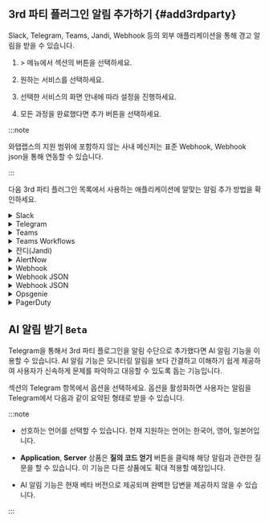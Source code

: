 ## 3rd 파티 플러그인 알림 추가하기 {#add3rdparty}

Slack, Telegram, Teams, Jandi, Webhook 등의 외부 애플리케이션을 통해 경고 알림을 받을 수 있습니다.

1. <Cmdname sid="event_statistic" className="uitext" /> &gt; <Cmdname sid="eventNoti" className="uitext" /> 메뉴에서 <Cmdname sid="3rd_party_plugin" className="uitext" /> 섹션의 <Cmdname sid="adding" className="uitext" /> 버튼을 선택하세요.

1. 원하는 서비스를 선택하세요.

    <ImgLang img='set-event-3rd-party-plugin.png' desc='3rd 파티 플러그인 추가' />

1. 선택한 서비스의 화면 안내에 따라 설정을 진행하세요.

1. 모든 과정을 완료했다면 추가 버튼을 선택하세요.

:::note

와탭랩스의 지원 범위에 포함하지 않는 사내 메신저는 표준 Webhook, Webhook json을 통해 연동할 수 있습니다.

:::

다음 3rd 파티 플러그인 목록에서 사용하는 애플리케이션에 알맞는 알림 추가 방법을 확인하세요.

<details>

<summary>Slack</summary>

화면 아래에 <Cmdname sid="add_to_slack" className="uitext" /> 버튼을 클릭하면 Slack의 팀 및 채널에 **WhaTapNotiBot**을 등록할 수 있습니다.

<ImgLang img='3rdparty/set-event-3rd-party-plugin-add-slack.png' desc='Slack' />

</details>

<details>

<summary>Telegram</summary>

1. **Telegram**에서 **@WhaTapApmNotiBot**을 검색하세요.

    <ImgLang img='3rdparty/set-event-3rd-party-plugin-add-telegram.png' desc='Telegram' />

1. 알림을 받을 프로젝트의 액세스 키를 채팅창에 입력하세요.

    <ImgLang img='3rdparty/set-event-3rd-party-plugin-add-telegram-license.png' desc='Telegram' />

:::note

다음은 사용할 수 있는 명령어 목록입니다.

* `/help`: 명령어 목록 보기

* `/license`: 알림 받을 프로젝트의 액세스 키 입력

* `/remove`: 알림을 받지 않을 프로젝트 코드 입력

* `/list`: 현재 알림을 받고 있는 프로젝트 코드 보기

:::

</details>

<details>

<summary>Teams</summary>

1. 알림을 받을 채널의 **커넥터** 설정으로 이동하세요.

    <ImgLang img="3rdparty/management_event_new_teams_step_01.png" className="width-200" desc="Teams" />

1. **Webhook**을 추가하고 **구성** 버튼을 클릭하고 다음 단계로 넘어가세요.

    <ImgLang img="3rdparty/management_event_new_teams_step_02.png" className="width-600" desc="Teams" />

1. Webhook 이름을 입력하고 **만들기** 버튼을 클릭하세요.

    <ImgLang img="3rdparty/management_event_new_teams_step_03.png" className="width-600" desc="Teams" />

1. 생성한 Webhhok URL을 복사하세요.

    <ImgLang img="3rdparty/management_event_new_teams_step_04.png" className="width-600" desc="Teams" />

1. 와탭 모니터링 서비스의 <Cmdname sid="TTL06656" className="uitext" /> 화면으로 돌아와 <UI>Channel Name</UI>과 <UI>Webhook URL</UI> 항목을 입력하세요.

    <ImgLang img="3rdparty/set-event-3rd-party-plugin-add-teams.png" className="width-600" desc="등록" />

1. <Cmdname sid="BTN06673" className="uitext" /> 버튼을 선택하세요.

</details>

<details>

<summary>Teams Workflows</summary>

워크플로를 사용하려면 **Microsoft Teams**에 액세스할 수 있는 계정과 비즈니스 플랜 구독이 필요합니다.

1. **팀** 메뉴에서 더보기(...) 버튼을 선택한 후 **채널 추가**를 클릭하세요.

    <ImgLang img="3rdparty/teams_workflows_step_01.png" desc="Teams Workflows" />

1. 채널 이름과 설명을 입력하고 채널 유형을 **표준**으로 선택하세요.

    <ImgLang img="3rdparty/teams_workflows_step_02.png" desc="Teams Workflows" />

    :::note

    채널 유형을 **공유**로 선택하면 워크플로를 사용할 수 없으며, **비공개**를 선택하면 워크플로를 추가할 수 있지만 알림을 수신할 수 없습니다.

    :::

1. 생성한 채널에서 더보기(...) 버튼을 선택한 후 **워크플로**를 클릭하세요.

    <ImgLang img="3rdparty/teams_workflows_step_03.png" desc="Teams Workflows" />

1. **워크플로** 대화상자의 **워크플로**의 목록에서 **웹후크 요청이 수신되면 채널에 게시**를 선택 후, **추가 워크플로**를 클릭하세요.

    <ImgLang img="3rdparty/teams_workflows_step_04.png" desc="Teams Workflows" />

1. 이름과 연결 상태를 확인하 후, **다음** 버튼을 클릭하세요.

    <ImgLang img="3rdparty/teams_workflows_step_05.png" desc="Teams Workflows" />

1. 세부 정보를 확인한 후 **워크플로 추가** 버튼을 클릭하세요.

    <ImgLang img="3rdparty/teams_workflows_step_06.png" desc="Teams Workflows" />

1. 워크플로 추가를 완료했습니다. **생성된 주소**를 복사하세요.

    <ImgLang img="3rdparty/teams_workflows_step_07.png" desc="Teams Workflows" />

1. 와탭 모니터링 서비스의 <Cmdname sid="TTL06656" className="uitext" /> 화면으로 돌아와 <UI>Channel Name</UI>과 <UI>Webhook URL</UI> 항목을 입력하세요.

    <ImgLang img="3rdparty/set-event-3rd-party-plugin-add-teams.png" className="width-600" desc="등록" />

1. <Cmdname sid="BTN06673" className="uitext" /> 버튼을 선택하세요.

</details>

<details>

<summary>잔디(Jandi)</summary>

1. 알림을 받을 토픽 또는 채팅에서 **잔디 커넥트** 설정으로 이동하세요.

1. **커넥트 목록**에서 <b>Webhook 수신 (Incoming Webhook)</b> 항목에서 **연동하기** 버튼을 선택하세요.

    <ImgLang img="3rdparty/management_event_jandi_step_01.png" desc="Jandi" />

1. **연동하기** 탭에서 **연동 추가하기** 버튼을 선택하세요.

1. **Webhook URL 등록** 항목에 Webhook URL을 복사하세요.

    <ImgLang img="3rdparty/management_event_jandi_step_02.png" desc="Jandi" />

1. 와탭 모니터링 서비스의 <Cmdname sid="TTL06656" className="uitext" /> 화면으로 돌아와 <UI>Channel Name</UI>과 <UI>Webhook URL</UI> 항목을 입력하세요.

    <ImgLang img="3rdparty/set-event-3rd-party-plugin-add-teams.png" className="width-600" desc="등록" />

1. <Cmdname sid="BTN06673" className="uitext" /> 버튼을 선택하세요.

</details>

<details>

<summary>AlertNow</summary>

1. **AlerNow** 서비스를 접속한 다음 **Integration** 메뉴로 이동하세요.

    <ImgLang img="3rdparty/management_event_alertnow_step_01.png" desc="AlertNow" className="width-200" />

1. **Integration** 메뉴에서 **인티그레이션 생성** 버튼을 선택하세요.

    <ImgLang img="3rdparty/management_event_alertnow_step_02.png" desc="AlertNow" className="width-600" />

1. Integration 유형 중 **WhaTap**을 선택하세요.

    ![AlerNow](/img/3rdparty/management_event_alertnow_step_03.png)

1. **Integration 생성** 화면에서 이름 및 이름 지정 규칙을 설정하세요.

    <ImgLang img="3rdparty/management_event_alertnow_step_04.png" desc="AlertNow" className="width-600" />

1. **확인** 버튼을 선택하면 Integration이 생성됩니다.

1. 생성된 Integration 목록을 확인하고 생성된 Integration 항목을 선택하세요.

    <ImgLang img="3rdparty/management_event_alertnow_step_05.png" desc="AlertNow" className="width-600" />

1. 상세 화면에서 **URL** 항목 오른쪽에 복사하기 버튼을 선택해 URL을 복사하세요.

    <ImgLang img="3rdparty/management_event_alertnow_step_06.png" desc="AlertNow" className="width-600" />

1. 와탭 모니터링 서비스의 <Cmdname sid="TTL06656" className="uitext" /> 화면으로 돌아와 <UI>Channel Name</UI>과 <UI>Webhook URL</UI> 항목을 입력하세요.

    <ImgLang img="3rdparty/set-event-3rd-party-plugin-add-teams.png" className="width-600" desc="등록" />

1. <Cmdname sid="BTN06673" className="uitext" /> 버튼을 선택하세요.

</details>

<details>

<summary>Webhook</summary>

1. 알림을 받을 Webhook을 등록하세요. 등록한 URL에 POST Method로 알림의 `title`, `text`가 전송됩니다.

    ![Webhook](/img/3rdparty/set-event-3rd-party-plugin-add-webhook.png)

1. <UI>Webhook Name</UI>과 <UI>Webhook URL</UI> 항목을 입력하세요.

    <ImgLang img="3rdparty/set-event-3rd-party-plugin-add-webhook-options.png" className="width-600" desc="등록" />

1. <Cmdname sid="BTN06673" className="uitext" /> 버튼을 선택하세요.

</details>

<Xclude product="server">

<details>

<summary>Webhook JSON</summary>

1. 알림을 받을 Webhook을 등록하세요. 등록한 URL에 POST Method로 알림 데이터가 JSON 형태로 전송됩니다.

    ```json
    {
        "pcode": 1234,
        "projectName": "Sample project",
        "time": 1577840400000,
        "oid": 1234567890,
        "oname": "WAS-01", // Optional
        "title": "Alert Title",
        "message": "Sample warning message",
        "level": "Warning",
        "status": "on",
        "metricName": "cpu", // Optional
        "metricValue": "99.99", // Optional
        "metricThreshold": "90", // Optional
        "uuid": "ba5db108b788475c95195***********",
        "okind": "WAS-okind-01", // Optional
        "onode": "WAS-onode-01", // Optional
    }
    ```

1. <UI>Webhook Name</UI>과 <UI>Webhook URL</UI> 항목을 입력하세요.

    <ImgLang img="3rdparty/set-event-3rd-party-plugin-add-webhook-json-options.png" className="width-600" desc="등록" />

1. <Cmdname sid="BTN06673" className="uitext" /> 버튼을 선택하세요.

:::note

* 이벤트 상태(`status`)는 이벤트 발생(`on`), 이벤트 해소(`off`)로 구분할 수 있습니다.

* `level`은 `None`, `Info`, `Warning`, `Critical`로 구분합니다.

* Header 값을 추가하려면 <Cmdname sid="TTL06674" className="uitext" />를 선택하세요.

:::

</details>

</Xclude>

<InDoc product="server">

<details>

<summary>Webhook JSON</summary>

1. 알림을 받을 Webhook을 등록하세요. 등록한 URL에 POST Method로 알림 데이터가 JSON 형태로 전송됩니다.

    ```json
    {
        "pcode": 1234,
        "projectName": "Sample project",
        "time": 1577840400000,
        "oid": 1234567890,
        "oname": "WAS-01", // Optional
        "title": "Alert Title",
        "message": "Sample warning message",
        "level": "Warning",
        "status": "on",
        "metricName": "cpu", // Optional
        "metricValue": "99.99", // Optional
        "metricThreshold": "90", // Optional
        "uuid": "ba5db108b788475c95195***********",
        "okind": "WAS-okind-01", // Optional
        "onode": "WAS-onode-01", // Optional
        "serverAlertPolicyName": "Memory Alert" // Optional
    }
    ```

1. <UI>Webhook Name</UI>과 <UI>Webhook URL</UI> 항목을 입력하세요.

    <ImgLang img="3rdparty/set-event-3rd-party-plugin-add-webhook-json-options.png" className="width-600" desc="등록" />

1. <Cmdname sid="BTN06673" className="uitext" /> 버튼을 선택하세요.

:::note

* 이벤트 상태(`status`)는 이벤트 발생(`on`), 이벤트 해소(`off`)로 구분할 수 있습니다.

* `level`은 `None`, `Info`, `Warning`, `Critical`로 구분합니다.

* Header 값을 추가하려면 <Cmdname sid="TTL06674" className="uitext" />를 선택하세요.

:::

</details>

</InDoc>

<details>

<summary>Opsgenie</summary>

1. **Teams** 메뉴에서 알림을 수신할 팀을 선택한 다음 **Integrations** 메뉴를 클릭하세요.

    ![Opsgenie](/img/3rdparty/management_event_opsgenie_step_01.png)

1. **Add Integration** 버튼을 선택하세요.

    ![Opsgenie](/img/3rdparty/management_event_opsgenie_step_02.png)

1. Integration 목록에서 'API'를 검색한 다음 선택하세요.

    ![Opsgenie](/img/3rdparty/management_event_opsgenie_step_03.png)

1. API 이름 및 Team을 할당하고 각 권한을 설정하세요.

    ![Opsgenie](/img/3rdparty/management_event_opsgenie_step_04.png)

1. **Save Integration** 버튼을 선택하세요.

1. 와탭 모니터링 서비스의 <Cmdname sid="TTL06656" className="uitext" /> 화면으로 돌아와 <UI>Name</UI>과 <UI>API Key</UI> 항목을 입력하세요.

    <ImgLang img="3rdparty/set-event-3rd-party-plugin-add-opsgenie-options.png" className="width-600" desc="등록" />

1. <Cmdname sid="BTN06673" className="uitext" /> 버튼을 선택하세요.


</details>

<details>

<summary>PagerDuty</summary>

1. [PagerDuty](https://www.pagerduty.com/) 계정에 등록하고 로그인했는지 확인하세요.

1. PagerDuty에서 **Services** &gt; **Service Directory** 메뉴로 진입해 **New Service** 버튼을 선택하세요.

    ![PagerDuty](https://preview.whatap.io/assets/assets/image/management_event_pagerduty_step_01.jpg)

1. Service 정보를 입력한 후 **Next** 버튼을 선택하세요.

    ![PagerDuty](https://preview.whatap.io/assets/assets/image/management_event_pagerduty_step_02.jpg)

1. Escalation Policy를 설정 후 **Next** 버튼을 선택합니다.

    ![PagerDuty](https://preview.whatap.io/assets/assets/image/management_event_pagerduty_step_03.jpg)

1. **Alert Grouping**과 **Transient Alerts** 항목을 설정한 후 **Next** 버튼을 선택하세요.

    ![PagerDuty](https://preview.whatap.io/assets/assets/image/management_event_pagerduty_step_04.jpg)

1. **Integrations**에서 **Event API V2**를 선택 후 **Create Service** 버튼을 클릭하세요.

    ![PagerDuty](https://preview.whatap.io/assets/assets/image/management_event_pagerduty_step_05.jpg)

1. 생성한 Service 화면에서 **Integration Name**과 **Integration Key** 값을 복사하세요.

    ![PagerDuty](https://preview.whatap.io/assets/assets/image/management_event_pagerduty_step_06.jpg)

1. 와탭 모니터링 서비스의 <Cmdname sid="TTL06656" className="uitext" /> 화면으로 돌아와 <UI>Integration Name</UI>과 <UI>Integration Key</UI> 항목을 입력하세요.

    <ImgLang img="3rdparty/set-event-3rd-party-plugin-add-pagerduty-options.png" className="width-600" desc="Register" />


:::note

메시지를 수신하지 못했거나 플러그인이 등록되지 않았다면 **Integration Name** 또는 **Integration Key**값이 올바른지 확인하세요.

:::

</details>

## AI 알림 받기 <code className="Beta">Beta</code>

Telegram을 통해서 3rd 파티 플로그인을 알림 수단으로 추가했다면 AI 알림 기능을 이용할 수 있습니다. AI 알림 기능은 모니터링 알림을 보다 간결하고 이해하기 쉽게 제공하여 사용자가 신속하게 문제를 파악하고 대응할 수 있도록 돕는 기능입니다.

<ImgLang img="telegram-set-smart-ai-message.png" desc="AI 알림으로 받기" />

<Cmdname sid="3rd_party_plugin" className="uitext" /> 섹션의 Telegram 항목에서 <Cmdname sid="ITM08845" className="uitext" /> 옵션을 선택하세요. <Cmdname sid="ITM08845" className="uitext" /> 옵션을 활성화하면 사용자는 알림을 Telegram에서 다음과 같이 요약된 형태로 받을 수 있습니다.

<ImgLang img="telegram-smart-ai-message.png" desc="메시지" />

:::note

* 선호하는 언어를 선택할 수 있습니다. 현재 지원하는 언어는 한국어, 영어, 일본어입니다.

* **Application**, **Server** 상품은 **질의 코드 얻기** 버튼을 클릭해 해당 알림과 관련한 질문을 할 수 있습니다. 이 기능은 다른 상품에도 확대 적용할 예정입니다.

* AI 알림 기능은 현재 베타 버전으로 제공되며 완벽한 답변을 제공하지 않을 수 있습니다.

:::